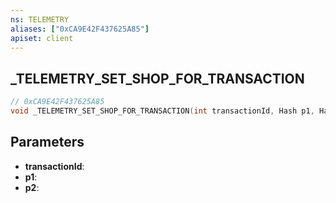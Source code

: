 ```yaml
---
ns: TELEMETRY
aliases: ["0xCA9E42F437625A85"]
apiset: client
---
```

## _TELEMETRY_SET_SHOP_FOR_TRANSACTION

```c
// 0xCA9E42F437625A85
void _TELEMETRY_SET_SHOP_FOR_TRANSACTION(int transactionId, Hash p1, Hash p2);
```


## Parameters
* **transactionId**:
* **p1**:
* **p2**: